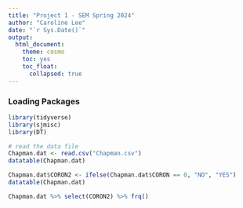 ```yaml
---
title: "Project 1 - SEM Spring 2024"
author: "Caroline Lee"
date: "`r Sys.Date()`"
output: 
  html_document:
    theme: cosmo
    toc: yes
    toc_float:
      collapsed: true
---
```


### Loading Packages 

```r
library(tidyverse)
library(sjmisc)
library(DT)
```

```r
# read the data file
Chapman.dat <- read.csv("Chapman.csv")
datatable(Chapman.dat)
```

```r
Chapman.dat$CORON2 <- ifelse(Chapman.dat$CORON == 0, "NO", "YES")
datatable(Chapman.dat)
```

```r
Chapman.dat %>% select(CORON2) %>% frq()
```






